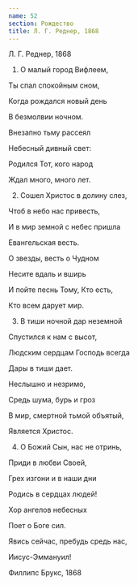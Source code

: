 ```yaml
---
name: 52
section: Рождество
title: Л. Г. Реднер, 1868
---
```

Л. Г. Реднер, 1868


1. О малый город Вифлеем,

Ты спал спокойным сном,

Когда рождался новый день

В безмолвии ночном.

Внезапно тьму рассеял

Небесный дивный свет:

Родился Тот, кого народ

Ждал много, много лет.


2. Сошел Христос в долину слез,

Чтоб в небо нас привесть,

И в мир земной с небес пришла

Евангельская весть.

О звезды, весть о Чудном

Несите вдаль и вширь

И пойте песнь Тому, Кто есть,

Кто всем дарует мир.


3. В тиши ночной дар неземной

Спустился к нам с высот,

Людским сердцам Господь всегда

Дары в тиши дает.

Неслышно и незримо,

Средь шума, бурь и гроз

В мир, смертной тьмой объятый,

Является Христос.


4. О Божий Сын, нас не отринь,

Приди в любви Своей,

Грех изгони и в наши дни

Родись в сердцах людей!

Хор ангелов небесных

Поет о Боге сил.

Явись сейчас, пребудь средь нас,

Иисус-Эммануил!


Филлипс Брукс, 1868